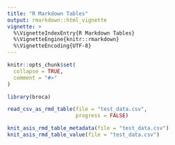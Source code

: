 ```yaml
---
title: "R Markdown Tables"
output: rmarkdown::html_vignette
vignette: >
  %\VignetteIndexEntry{R Markdown Tables}
  %\VignetteEngine{knitr::rmarkdown}
  %\VignetteEncoding{UTF-8}
---
```


```r
knitr::opts_chunk$set(
  collapse = TRUE,
  comment = "#>"
)
```

```r
library(broca)
```

```r
read_csv_as_rmd_table(file = "test_data.csv",
                      progress = FALSE)
```


```r
knit_asis_rmd_table_metadata(file = "test_data.csv")
knit_asis_rmd_table_value(file = "test_data.csv")
```

